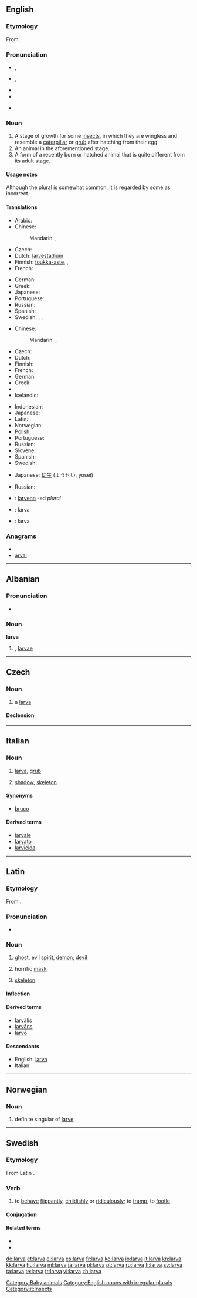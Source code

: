 {{wikipedia}}
==English==

===Etymology===
From {{etyl|la}} {{term|larva||ghost-like, masked|lang=la}}.

===Pronunciation===
* {{a|UK}} {{IPA|/ˈlɑː.və/}}, {{SAMPA|/lA:.v@/}}
* {{a|US}} {{IPA|/ˈlɑɹ.və/}}, {{SAMPA|/lAr\v@/}}
* {{audio|en-us-larva.ogg|Audio (US)}}
* {{rhymes|ɑː(r)və}}
* {{homophones|lava}} {{qualifier|in non-rhotic accents}}

===Noun===
{{en-noun|pl=larvae|pl2=larvas}}

# A stage of growth for some [[insect]]s, in which they are wingless and resemble a [[caterpillar]] or [[grub]] after hatching from their egg
# An animal in the aforementioned stage.
# A form of a recently born or hatched animal that is quite different from its adult stage.

====Usage notes====
Although the plural {{term|larvas}} is somewhat common, it is regarded by some as incorrect.

====Translations====
{{trans-top|a stage of growth}}
* Arabic: {{t|ar|يرقة|f|tr=yáraqa|sc=Arab}}
* Chinese:
*: Mandarin: {{t|zh|幼蟲|sc=Hani}}, {{t|zh|幼虫|tr=yòuchóng|sc=Hani}}
* Czech: {{t-|cs|larva|f}}
* Dutch: [[larvestadium]] {{n}}
* Finnish: [[toukka-aste]],  {{t+|fi|toukka}},  {{t|fi|toukkavaihe}}
* French: {{t|fr|larve|f}}
{{trans-mid}}
* German: {{t|de|Larve|f}}
* Greek: {{t+|el|προνύμφη|f|tr=pronímfi}}
* Japanese: {{t|ja|幼虫|tr=ようちゅう, yōchū|sc=Jpan}}
* Portuguese: {{t+|pt|larva|f}}
* Russian: {{t-|ru|личинка|f|tr=ličínka}}
* Spanish: {{t+|es|larva|f}}
* Swedish: {{t|sv|larv|c}}, {{t|sv|larvstadie|n}}, {{t|sv|larvstadium|n}}
{{trans-bottom}}

{{trans-top|an animal in such stage of growth}}
* Chinese:
*: Mandarin: {{t|zh|幼蟲|sc=Hani}}, {{t|zh|幼虫|tr=yòuchóng|sc=Hani}}
* Czech: {{t-|cs|larva|f}}
* Dutch: {{t+|nl|larve|f}}
* Finnish: {{t+|fi|toukka}}
* French: {{t+|fr|larve|f}}
* German: {{t+|de|Larve|f}}
* Greek: {{t+|el|προνύμφη|f|tr=pronímfi}}
* {{trreq|Hebrew}}
* Icelandic: {{t|is|lirfa|f}}
{{trans-mid}}
* Indonesian: {{t|id|jentik|xs=Indonesian}}
* Japanese: {{t|ja|幼虫|tr=ようちゅう, yōchū|sc=Jpan}}
* Latin: {{t-|la|larva|f}}
* Norwegian: {{t+|no|larve|m|f}}
* Polish: {{t+|pl|larwa|f}}
* Portuguese: {{t+|pt|larva|f}}
* Russian: {{t-|ru|личинка|f|tr=ličínka}}
* Slovene: {{t+|sl|ličinka|n}}
* Spanish: {{t+|es|larva|f}}
* Swedish: {{t+|sv|larv|c}}
{{trans-bottom}}

{{trans-top|recently born or hatched}}
* Japanese: [[幼生]] (ようせい, yōsei)
{{trans-mid}}
* Russian: {{t-|ru|личинка|f|tr=ličínka}}
{{trans-bottom}}

{{checktrans-top}}
* {{ttbc|Breton}}: [[larvenn]] {{f}} -ed ''plural''
* {{ttbc|Indonesian}}: larva
* {{ttbc|Interlingua}}: larva
{{trans-bottom}}

===Anagrams===
* {{alphagram|aalrv}}
* [[arval#English|arval]]

[[Category:Baby animals]]
[[Category:English nouns with irregular plurals]]

----

==Albanian==

===Pronunciation===
* {{IPA|/ˈlaɹ.va/|lang=sq}}

===Noun===
'''larva'''

# {{plural of|[[larvë]]|lang=sq}}, [[larvae]]

----

==Czech==

===Noun===
{{cs-noun|g=f}}

# a [[larva]]

====Declension====
{{cs-decl-noun-auto|f|lar|v|a}}

----

==Italian==
{{wikipedia|lang=it}}

===Noun===
{{it-noun|larv|f|a|e}}

# [[larva#English|larva]], [[grub]]
# {{figuratively|lang=it}} [[shadow]], [[skeleton]]

====Synonyms====
* {{sense|grub}} [[bruco]]

====Derived terms====
* [[larvale]]
* [[larvato]]
* [[larvicida]]

[[Category:it:Insects]]

----

==Latin==

===Etymology===
From {{term|Lares|Larēs|guardian deities|lang=la}}.

===Pronunciation===
* {{a|Classical}} {{IPA|/ˈlar.wa/|lang=la}}

===Noun===
{{la-noun|larva|larvae|larvae|f|first}}

# [[ghost]], evil [[spirit]], [[demon]], [[devil]]
# {{figurative}} horrific [[mask]]
# {{figurative}} [[skeleton]]

====Inflection====
{{la-decl-1st|larv}}

====Derived terms====
* [[larvalis|larvālis]]
* [[larvans|larvāns]]
* [[larvo#Latin|larvō]]

====Descendants====
* English: [[#English|larva]]
* Italian: {{l|it|larva}}

----

==Norwegian==

===Noun===
{{infl|no|noun}}

# definite singular of [[larve]]

----

==Swedish==

===Etymology===
From Latin {{term|larva||facemask|lang=la}}.

===Verb===
{{infl|sv|verb}}

# {{reflexive}} to [[behave]] [[flippantly]], [[childishly]] or [[ridiculously]]; to [[tramp]], to [[footle]]

====Conjugation====
{{sv-conj-wk|nop=1|nopp=1}}

====Related terms====
* {{l|sv|larv}}
* {{l|sv|larvig}}

[[de:larva]]
[[et:larva]]
[[el:larva]]
[[es:larva]]
[[fr:larva]]
[[ko:larva]]
[[io:larva]]
[[it:larva]]
[[kn:larva]]
[[kk:larva]]
[[hu:larva]]
[[ml:larva]]
[[ja:larva]]
[[pl:larva]]
[[pt:larva]]
[[ru:larva]]
[[fi:larva]]
[[sv:larva]]
[[ta:larva]]
[[te:larva]]
[[tr:larva]]
[[vi:larva]]
[[zh:larva]]
